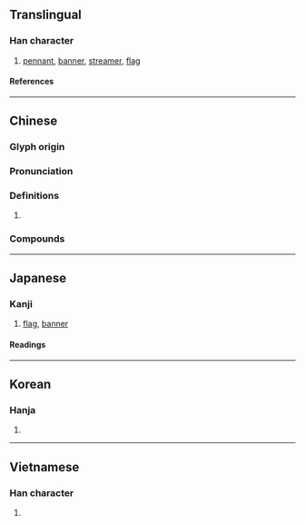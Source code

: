 {{character info}}
==Translingual==

===Han character===
{{Han char|rn=50|rad=巾|as=12|sn=15|four=42269|canj=LBHDW|ids=⿰巾番}}

# [[pennant]], [[banner]], [[streamer]], [[flag]]

====References====
{{Han ref|kx=0336.260|dkj=09086|dj=0643.240|hdz=10754.140|uh=5E61}}

----

==Chinese==
{{zh-forms}}

===Glyph origin===
{{Han etym}}

===Pronunciation===
{{zh-pron
|m=fān
|c=faan1
|mn=hoân
|mc=y
|oc=y
|cat=
}}

===Definitions===
{{zh-hanzi}}

# {{rfdef|zh}}

===Compounds===
{{zh-der|三幡|中幡會|八幡|幡信|幡兒|幡布|幡幟|幡幡|幡然|幡然悔悟|幡蓋|幢幡|引路幡|打幡|揚幡招魂|揚幡擂鼓|白幡|白虎幡|紙幡兒|素幡|靈頭幡|經幡}}

----

==Japanese==

===Kanji===
{{ja-kanji|grade=|rs=巾12}}

# [[flag]], [[banner]]

====Readings====
{{ja-readings
|goon=ほん
|kanon=はん
|kanyoon=ばん
|kun=はた-, わた-
}}

----

==Korean==

===Hanja===
{{ko-hanja|번}}

# {{rfdef|ko|sort=巾12}}

----

==Vietnamese==

===Han character===
{{vi-readings|rs=巾12|reading=phan}}

# {{rfdef|vi|sort=巾12}}